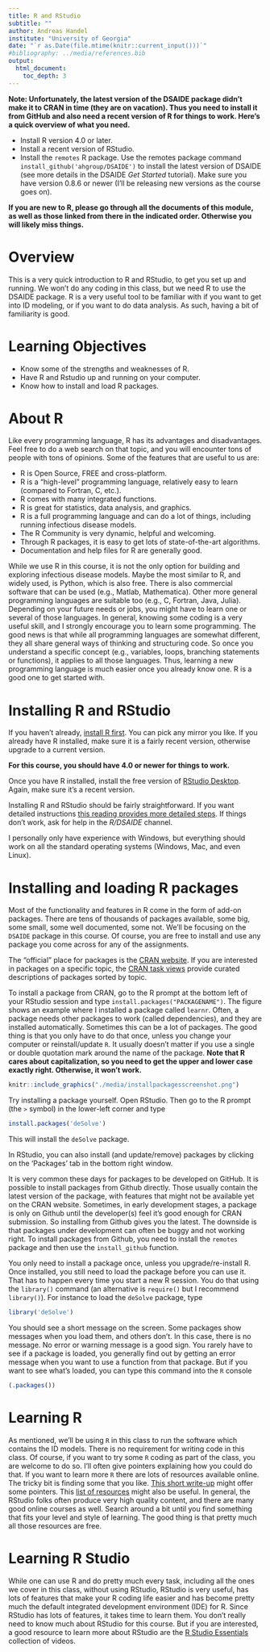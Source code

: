 ```yaml
---
title: R and RStudio 
subtitle: ""
author: Andreas Handel
institute: "University of Georgia"
date: "`r as.Date(file.mtime(knitr::current_input()))`"
#bibliography: ../media/references.bib
output: 
  html_document:
    toc_depth: 3
---
```


**Note: Unfortunately, the latest version of the DSAIDE package didn't make it to CRAN in time (they are on vacation). Thus you need to install it from GitHub and also need a recent version of R for things to work. Here's a quick overview of what you need.**

* Install R version 4.0 or later.
* Install a recent version of RStudio.
* Install the `remotes` R package. Use the remotes package command `install_github('ahgroup/DSAIDE')` to install the latest version of DSAIDE (see more details in the DSAIDE _Get Started_ tutorial). Make sure you have version 0.8.6 or newer (I'll be releasing new versions as the course goes on).

**If you are new to R, please go through all the documents of this module, as well as those linked from there in the indicated order. Otherwise you will likely miss things.**


# Overview
This is a very quick introduction to R and RStudio, to get you set up and running. We won't do any coding in this class, but we need R to use the DSAIDE package. R is a very useful tool to be familiar with if you want to get into ID modeling, or if you want to do data analysis. As such, having a bit of familiarity is good.

# Learning Objectives
* Know some of the strengths and weaknesses of R.
* Have R and Rstudio up and running on your computer. 
* Know how to install and load R packages.

# About R
Like every programming language, R has its advantages and disadvantages. Feel free to do a web search on that topic, and you will encounter tons of people with tons of opinions. Some of the features that are useful to us are:

* R is Open Source, FREE and cross-platform.
* R is a "high-level" programming language, relatively easy to learn (compared to Fortran, C, etc.).
* R comes with many integrated functions.
* R is great for statistics, data analysis, and graphics.
* R is a full programming language and can do a lot of things, including running infectious disease models.
* The R Community is very dynamic, helpful and welcoming.
* Through R packages, it is easy to get lots of state-of-the-art algorithms.
* Documentation and help files for R are generally good.

While we use R in this course, it is not the only option for building and exploring infectious disease models. Maybe the most similar to R, and widely used, is Python, which is also free. There is also commercial software that can be used (e.g., Matlab, Mathematica). Other more general programming languages are suitable too (e.g., C, Fortran, Java, Julia). Depending on your future needs or jobs, you might have to learn one or several of those languages. In general, knowing some coding is a very useful skill, and I strongly encourage you to learn some programming. The good news is that while all programming languages are somewhat different, they all share general ways of thinking and structuring code. So once you understand a specific concept (e.g., variables, loops, branching statements or functions), it applies to all those languages. Thus, learning a new programming language is much easier once you already know one. R is a good one to get started with.

  
# Installing R and RStudio 
If you haven't already, [install R first](https://www.r-project.org/). You can pick any mirror you like. If you already have R installed, make sure it is a fairly recent version, otherwise upgrade to a current version.

**For this course, you should have 4.0 or newer for things to work.**

Once you have R installed, install the free version of [RStudio Desktop](https://www.rstudio.com/products/rstudio/download/). Again, make sure it's a recent version.

Installing R and RStudio should be fairly straightforward. If you want detailed instructions [this reading provides more detailed steps](https://rafalab.github.io/dsbook/installing-r-rstudio.html). If things don't work, ask for help in the _R/DSAIDE_ channel.

I personally only have experience with Windows, but everything should work on all the standard operating systems (Windows, Mac, and even Linux).

# Installing and loading R packages
Most of the functionality and features in R come in the form of add-on packages. There are tens of thousands of packages available, some big, some small, some well documented, some not. We'll be focusing on the `DSAIDE` package in this course. Of course, you are free to install and use any package you come across for any of the assignments.

The "official" place for packages is the [CRAN website](https://cran.r-project.org/web/packages/available_packages_by_name.html). If you are interested in packages on a specific topic, the [CRAN task views](http://cran.r-project.org/web/views/) provide curated descriptions of packages sorted by topic. 

To install a package from CRAN, go to the R prompt at the bottom left of your RStudio session and type `install.packages("PACKAGENAME")`. The figure shows an example where I installed a package called `learnr`. Often, a package needs other packages to work  (called dependencies), and they are installed automatically. Sometimes this can be a lot of packages. The good thing is that you only have to do that once, unless you change your computer or reinstall/update `R`. It usually doesn't matter if you use a single or double quotation mark around the name of the package. **Note that R cares about capitalization, so you need to get the upper and lower case exactly right. Otherwise, it won't work.**


```r
knitr::include_graphics("./media/installpackagesscreenshot.png")
```

Try installing a package yourself. Open RStudio. Then go to the R prompt (the `>` symbol) in the lower-left corner and type

```r
install.packages('deSolve')
```

This will install the `deSolve` package. 

In RStudio, you can also install (and update/remove) packages by clicking on the 'Packages' tab in the bottom right window. 

It is very common these days for packages to be developed on GitHub. It is possible to install packages from Github directly. Those usually contain the latest version of the package, with features that might not be available yet on the CRAN website. Sometimes, in early development stages, a package is only on Github until the developer(s) feel it's good enough for CRAN submission. So installing from Github gives you the latest. The downside is that packages under development can often be buggy and not working right. To install packages from Github, you need to install the `remotes` package and then use the `install_github` function. 

You only need to install a package once, unless you upgrade/re-install R. Once installed, you still need to load the package before you can use it. That has to happen every time you start a new R session. You do that using the `library()` command (an alternative is `require()` but I recommend `library()`). For instance to load the `deSolve` package, type

```r
library('deSolve')
```

You should see a short message on the screen. Some packages show messages when you load them, and others don't. In this case, there is no message. No error or warning message is a good sign. You rarely have to see if a package is loaded, you generally find out by getting an error message when you want to use a function from that package. But if you want to see what's loaded, you can type this command into the `R` console

```r
(.packages())
```

# Learning R 
As mentioned, we'll be using `R` in this class to run the software which contains the ID models. There is no requirement for writing code in this class. Of course, if you want to try some `R` coding as part of the class, you are welcome to do so. I'll often give pointers explaining how you could do that. If you want to learn more `R` there are lots of resources available online. The tricky bit is finding some that you like. [This short write-up](https://andreashandel.github.io/MADAcourse/3a_RBasics.html) might offer some pointers. This [list of resources](https://andreashandel.github.io/MADAcourse/General_Resources.html) might also be useful. In general, the RStudio folks often produce very high quality content, and there are many good online courses as well. Search around a bit until you find something that fits your level and style of learning. The good thing is that pretty much all those resources are free.


# Learning R Studio
While one can use R and do pretty much every task, including all the ones we cover in this class, without using RStudio, RStudio is very useful, has lots of features that make your R coding life easier and has become pretty much the default integrated development environment (IDE) for R. Since RStudio has lots of features, it takes time to learn them. You don't really need to know much about RStudio for this course. But if you are interested, a good resource to learn more about RStudio are the [R Studio Essentials](https://resources.rstudio.com/) collection of videos. 